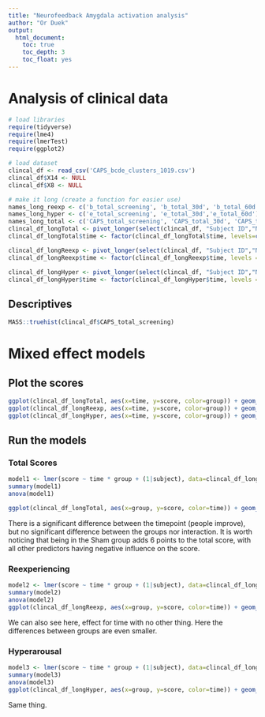 ```yaml
---
title: "Neurofeedback Amygdala activation analysis"
author: "Or Duek"
output:
  html_document:
    toc: true
    toc_depth: 3
    toc_float: yes
---
```


# Analysis of clinical data

```r
# load libraries
require(tidyverse)
require(lme4)
require(lmerTest)
require(ggplot2)
```
```r
# load dataset
clincal_df <- read_csv('CAPS_bcde_clusters_1019.csv')
clincal_df$X14 <- NULL
clincal_df$X8 <- NULL

# make it long (create a function for easier use)
names_long_reexp <- c('b_total_screening', 'b_total_30d', 'b_total_60d')
names_long_hyper <- c('e_total_screening', 'e_total_30d','e_total_60d')
names_long_total <- c('CAPS_total_screening', 'CAPS_total_30d', 'CAPS_total_60d')
clincal_df_longTotal <- pivot_longer(select(clincal_df, "Subject ID","Neurofeedback Intervention", names_long_total), cols = names_long_total, names_to = 'time', values_to = 'score') %>% rename("subject" = "Subject ID", "group"="Neurofeedback Intervention")
clincal_df_longTotal$time <- factor(clincal_df_longTotal$time, levels=c("CAPS_total_screening", "CAPS_total_30d", "CAPS_total_60d"))

clincal_df_longReexp <- pivot_longer(select(clincal_df, "Subject ID","Neurofeedback Intervention", names_long_reexp), cols = names_long_reexp, names_to = 'time', values_to = 'score') %>% rename("subject" = "Subject ID", "group"="Neurofeedback Intervention") 
clincal_df_longReexp$time <- factor(clincal_df_longReexp$time, levels = names_long_reexp)

clincal_df_longHyper <- pivot_longer(select(clincal_df, "Subject ID","Neurofeedback Intervention", names_long_hyper), cols = names_long_hyper, names_to = 'time', values_to = 'score') %>% rename("subject" = "Subject ID", "group"="Neurofeedback Intervention")
clincal_df_longHyper$time <- factor(clincal_df_longHyper$time, levels = names_long_hyper)
```
## Descriptives

```r
MASS::truehist(clincal_df$CAPS_total_screening)
```

# Mixed effect models


## Plot the scores
```r
ggplot(clincal_df_longTotal, aes(x=time, y=score, color=group)) + geom_boxplot() + theme_minimal() + ggtitle("Total CAPS")
ggplot(clincal_df_longReexp, aes(x=time, y=score, color=group)) + geom_boxplot() + theme_minimal() + ggtitle("Reexperiencing")
ggplot(clincal_df_longHyper, aes(x=time, y=score, color=group)) + geom_boxplot() + theme_minimal() + ggtitle("HyperArousal")
```

## Run the models

### Total Scores
```r
model1 <- lmer(score ~ time * group + (1|subject), data=clincal_df_longTotal)
summary(model1)
anova(model1)

ggplot(clincal_df_longTotal, aes(x=group, y=score, color=time)) + geom_boxplot() + theme_minimal() + ggtitle("Total CAPS")
```

There is a significant difference between the timepoint (people improve), but no significant difference between the groups nor interaction. It is worth noticing that being in the Sham group adds 6 points to the total score, with all other predictors having negative influence on the score.

### Reexperiencing

```r
model2 <- lmer(score ~ time * group + (1|subject), data=clincal_df_longReexp)
summary(model2)
anova(model2)
ggplot(clincal_df_longReexp, aes(x=group, y=score, color=time)) + geom_boxplot() + theme_minimal() + ggtitle("Reexperiencing")
```

We can also see here, effect for time with no other thing. Here the differences between groups are even smaller.

### Hyperarousal

```r
model3 <- lmer(score ~ time * group + (1|subject), data=clincal_df_longHyper)
summary(model3)
anova(model3)
ggplot(clincal_df_longHyper, aes(x=group, y=score, color=time)) + geom_boxplot() + theme_minimal() + ggtitle("HyperArousal")
```

Same thing.


